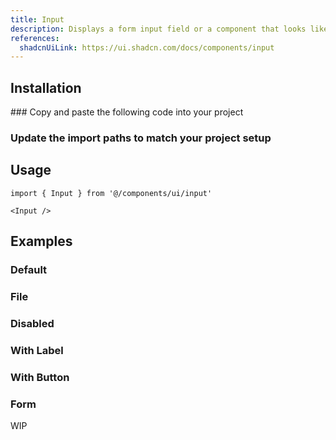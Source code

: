 ```yaml
---
title: Input
description: Displays a form input field or a component that looks like an input field.
references:
  shadcnUiLink: https://ui.shadcn.com/docs/components/input
---
```


<ComponentPreview name="input" withRecipe />

## Installation

<Steps>
### Copy and paste the following code into your project

<ComponentSource name="input" />

### Update the import paths to match your project setup

</Steps>

## Usage

```tsx
import { Input } from '@/components/ui/input'
```

```tsx
<Input />
```

## Examples

### Default

<ComponentPreview name="input" />

### File

<ComponentPreview name="input" type="file" />

### Disabled

<ComponentPreview name="input" type="disabled" />

### With Label

<ComponentPreview name="input" type="with-label" />

### With Button

<ComponentPreview name="input" type="with-button" />

### Form

<Callout emoji="⚒️">WIP</Callout>
